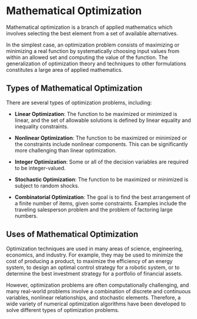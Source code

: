 # Mathematical Optimization

Mathematical optimization is a branch of applied mathematics which involves selecting the best element from a set of available alternatives.

In the simplest case, an optimization problem consists of maximizing or minimizing a real function by systematically choosing input values from within an allowed set and computing the value of the function. The generalization of optimization theory and techniques to other formulations constitutes a large area of applied mathematics.

## Types of Mathematical Optimization

There are several types of optimization problems, including:

- **Linear Optimization**: The function to be maximized or minimized is linear, and the set of allowable solutions is defined by linear equality and inequality constraints.

- **Nonlinear Optimization**: The function to be maximized or minimized or the constraints include nonlinear components. This can be significantly more challenging than linear optimization.

- **Integer Optimization**: Some or all of the decision variables are required to be integer-valued.

- **Stochastic Optimization**: The function to be maximized or minimized is subject to random shocks.

- **Combinatorial Optimization**: The goal is to find the best arrangement of a finite number of items, given some constraints. Examples include the traveling salesperson problem and the problem of factoring large numbers.

## Uses of Mathematical Optimization

Optimization techniques are used in many areas of science, engineering, economics, and industry. For example, they may be used to minimize the cost of producing a product, to maximize the efficiency of an energy system, to design an optimal control strategy for a robotic system, or to determine the best investment strategy for a portfolio of financial assets.

However, optimization problems are often computationally challenging, and many real-world problems involve a combination of discrete and continuous variables, nonlinear relationships, and stochastic elements. Therefore, a wide variety of numerical optimization algorithms have been developed to solve different types of optimization problems.

